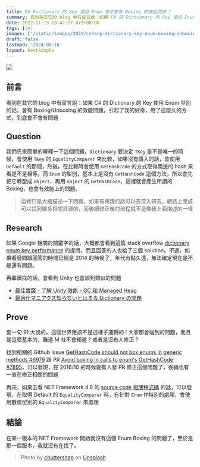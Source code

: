 ```yaml
---
title: C# Dictionary 的 Key 使用 Enum 會不會有 Boxing 的效能問題 ?
summary: 看到在其它的 blog 中有留言說：如果 C# 的 Dictionary 的 Key 使用 Enum 型別的話，會有 Boxing/Unboxing 的效能問題，引起了我的好奇，用了這麼久的方式，到底會不會有問題
date: 2022-11-13 13:42:27.873+08:00
tags: [c#]
images: ['/static/images/2022/csharp-dictionary-key-enum-boxing-unboxing-issue/cover.webp']
draft: false
lastmod: '2024-08-16'
layout: PostSimple
---
```


![](/static/images/2022/csharp-dictionary-key-enum-boxing-unboxing-issue/cover.webp)

## 前言

看到在其它的 blog 中有留言說：如果 C# 的 Dictionary 的 Key 使用 Enum 型別的話，會有 Boxing/Unboxing 的效能問題，引起了我的好奇，用了這麼久的方式，到底會不會有問題

## Question

我們先來簡單的解釋一下這個問題，`Dictionary` 要決定 `TKey` 是不是唯一的時候，會使用 `TKey` 的 `EqualityComparer` 來比較，如果沒有傳入的話，會使用 `Default` 的那個，然後，在比較時會使用 `GetHashCode` 的方式取得兩邊的 hash 來看是不是相等。而 `Enum` 的型別，基本上是沒有 `GetHashCode` 這個方法，所以會先把它轉型成 `object`，再用 `object` 的 `GetHashCode`，這裡就會產生所謂的 Boxing，也會有效能上的問題。

> 這裡只是大概描述一下問題，如果有興趣的話可以去深入研究，網路上應該可以找到蠻多相關資源的，而後續修正後的流程就不是像我上面描述的一樣

## Research

如果 Google 相關的關鍵字的話，大概都會看到這篇 stack overflow [dictionary enum key performance](https://stackoverflow.com/a/26281533) 的提問，而且回答的人也給了三個 solution。不過，如果看發問跟回答的時間已經是 2014 的時候了，年代有點久遠，無法確定現在是不是還有問題。

再繼續找的話，會看到 Unity 也會談到類似的問題

- [最佳實踐 - 了解 Unity 效能 - GC 和 Managed Heap](https://unitytaiwan.blogspot.com/2017/03/unity-gcmanaged-heap.html)
- [最適化マニアクス知らないとはまる Dictionary の問題](https://masakami.com/archives/2019/02/03/78/)

## Prove

套一句 91 大說的，這個世界應該不是這樣子運轉的 ! 大家都會碰到的問題，而且是這麼基本的，難道 M 社不會知道 ? 或者是沒有人修正 ?

找到相關的 Github Issue [GetHashCode should not box enums in generic methods #6979](https://github.com/dotnet/runtime/issues/6979) 跟 PR [Avoid boxing in calls to enum's GetHashCode #7895](https://github.com/dotnet/coreclr/pull/7895)，可以發現，在 2016/10 的時候就有人發 PR 修正這個問題了，後續也有一直在修正相關的問題

再來，如果去看 NET Framework 4.8 的 [source code 相關程式碼](https://referencesource.microsoft.com/#mscorlib/system/collections/generic/equalitycomparer.cs,542680fa5b2d828d) 的話，可以發現，在取得 Default 的 `EqualityComparer` 時，有針對 `Enum` 作特別的處理，會使用數值型別的 `EqualityComparer` 來處理

## 結論

在某一版本的 NET Framework 開始就沒有這個 Enum Boxing 的問題了，至於是那一個版本，我就沒有在找了。

> Photo by [chuttersnap](https://unsplash.com/chuttersnap?utm_source=unsplash&utm_medium=referral&utm_content=creditCopyText) on [Unsplash](https://unsplash.com/photos/fyaTq-fIlro)
